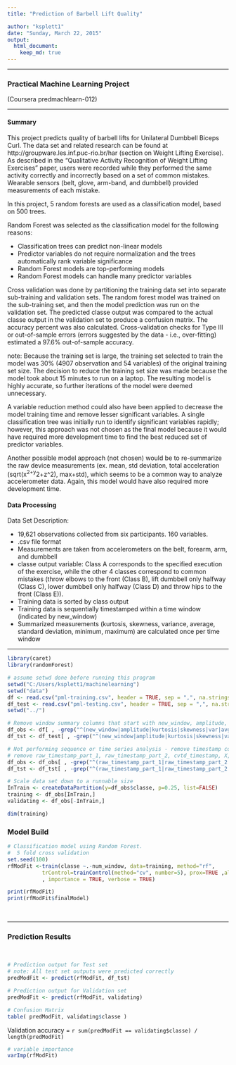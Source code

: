 ```yaml
---
title: "Prediction of Barbell Lift Quality"

author: "ksplett1"
date: "Sunday, March 22, 2015"
output: 
  html_document:
    keep_md: true
---
```

<hr />
### Practical Machine Learning Project ###
(Coursera predmachlearn-012)
<hr />
#### Summary ####

This project predicts quality of barbell lifts for Unilateral Dumbbell Biceps Curl. The data set and related research can be found at http://groupware.les.inf.puc-rio.br/har (section on Weight Lifting Exercise). As described in the "Qualitative Activity Recognition of Weight Lifting Exercises" paper, users were recorded while they performed the same activity correctly and incorrectly based on a set of common mistakes. Wearable sensors (belt, glove, arm-band, and dumbbell) provided measurements of each mistake. 

In this project, 5 random forests are used as a classification model, based on 500 trees. 

Random Forest was selected as the classification model for the following reasons:

* Classification trees can predict non-linear models
* Predictor variables do not require normalization and the trees automatically rank variable significance
* Random Forest models are top-performing models
* Random Forest models can handle many predictor variables

Cross validation was done by partitioning the training data set into separate sub-training and validation sets. The random forest model was trained on the sub-training set, and then the model prediction was run on the validation set. The predicted classe output was compared to the actual classe output in the validation set to produce a confusion matrix. The accuracy percent was also calculated. Cross-validation checks for Type III or out-of-sample errors (errors suggested by the data - i.e., over-fitting) estimated a 97.6% out-of-sample accuracy.

note: Because the training set is large, the training set selected to train the model was 30% (4907 observation and  54 variables) of the original training set size. The decision to reduce the training set size was made because the model took about 15 minutes to run on a laptop. The resulting model is highly accurate, so further iterations of the model were deemed unnecessary.

A variable reduction method could also have been applied to decrease the model training time and remove lesser  significant variables. A single classification tree was initially run to identify significant variables rapidly; however, this approach was not chosen as the final model because it would have required more development time to find the best reduced set of predictor variables.

Another possible model approach (not chosen) would be to re-summarize the raw device measurements (ex. mean, std deviation, total acceleration (sqrt(x^2+y^2+z^2), max+std), which seems to be a common way to analyze accelerometer data. Again, this model would have also required more development time. 

#### Data Processing ####

Data Set Description:

* 19,621 observations collected from six participants. 160 variables.
* .csv file format
* Measurements are taken from accelerometers on the belt, forearm, arm, and dumbbell
* classe output variable: Class A corresponds to the specified execution of the exercise, while the other 4 classes correspond to common mistakes (throw elbows to the front (Class B), lift dumbbell only halfway (Class C), lower  dumbbell only halfway (Class D) and throw hips to the front (Class E)).
* Training data is sorted by class output
* Training data is sequentially timestamped within a time window (indicated by new_window)
* Summarized measurements (kurtosis, skewness, variance, average, standard deviation, 
	minimum, maximum) are calculated once per time window

<hr />


```r
library(caret)
library(randomForest)
```

```r
# assume setwd done before running this program
setwd("C:/Users/ksplett1/machinelearning")
setwd("data")
df <- read.csv("pml-training.csv", header = TRUE, sep = ",", na.strings = "NA" )
df_test <- read.csv("pml-testing.csv", header = TRUE, sep = ",", na.strings = "NA" )
setwd("../")

# Remove window summary columns that start with new_window, amplitude, kurtosis, skewness, var, avg, stddev, min, max
df_obs <- df[ , -grep("^(new_window|amplitude|kurtosis|skewness|var|avg|stddev|min|max)", names(df)) ]
df_tst <- df_test[ , -grep("^(new_window|amplitude|kurtosis|skewness|var|avg|stddev|min|max)", names(df_test)) ]

# Not performing sequence or time series analysis - remove timestamp columns
# remove raw_timestamp_part_1, raw_timestamp_part_2, cvtd_timestamp, X, user_name, num_window
df_obs <- df_obs[ , -grep("^(raw_timestamp_part_1|raw_timestamp_part_2|cvtd_timestamp|X|user_name)", names(df_obs)) ]
df_tst <- df_tst[ , -grep("^(raw_timestamp_part_1|raw_timestamp_part_2|cvtd_timestamp|X|user_name)", names(df_tst)) ]

# Scale data set down to a runnable size
InTrain <- createDataPartition(y=df_obs$classe, p=0.25, list=FALSE)
training <- df_obs[InTrain,]
validating <- df_obs[-InTrain,]

dim(training)
```

### Model Build ###

```r
# Classification model using Random Forest. 
#  5 fold cross validation
set.seed(100)
rfModFit <-train(classe ~.-num_window, data=training, method="rf", 
           trControl=trainControl(method="cv", number=5), prox=TRUE ,allowParallel=TRUE
           , importance = TRUE, verbose = TRUE)

print(rfModFit)							
print(rfModFit$finalModel)		
```

<br />
<hr />
###  Prediction Results ###
<br />

```r
# Prediction output for Test set
# note: All test set outputs were predicted correctly 
predModFit <- predict(rfModFit, df_tst)

# Prediction output for Validation set
predModFit <- predict(rfModFit, validating)

# Confusion Matrix
table( predModFit, validating$classe )
```

Validation accuracy = `r sum(predModFit == validating$classe) / length(predModFit)`


```r
# variable importance 
varImp(rfModFit)
```

